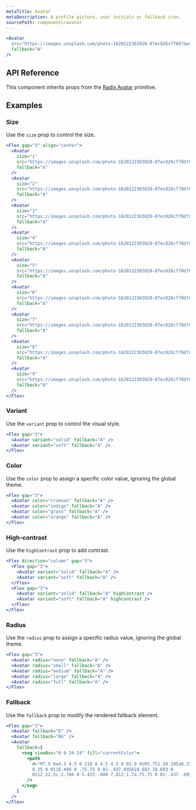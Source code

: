 ```yaml
---
metaTitle: Avatar
metaDescription: A profile picture, user initials or fallback icon.
sourcePath: components/avatar
---
```


```jsx live=true
<Avatar
  src="https://images.unsplash.com/photo-1620122303020-87ec826cf70d?&w=128&h=128&dpr=2&q=80"
  fallback="A"
/>
```

## API Reference

This component inherits props from the [Radix Avatar](/primitives/docs/components/avatar) primitive.

<ThemesPropsTable name="avatar" />

## Examples

### Size

Use the `size` prop to control the size.

```jsx live=true
<Flex gap="3" align="center">
  <Avatar
    size="1"
    src="https://images.unsplash.com/photo-1620122303020-87ec826cf70d?&w=160&h=160&dpr=2&q=80"
    fallback="A"
  />
  <Avatar
    size="2"
    src="https://images.unsplash.com/photo-1620122303020-87ec826cf70d?&w=160&h=160&dpr=2&q=80"
    fallback="A"
  />
  <Avatar
    size="3"
    src="https://images.unsplash.com/photo-1620122303020-87ec826cf70d?&w=160&h=160&dpr=2&q=80"
    fallback="A"
  />
  <Avatar
    size="4"
    src="https://images.unsplash.com/photo-1620122303020-87ec826cf70d?&w=160&h=160&dpr=2&q=80"
    fallback="A"
  />
  <Avatar
    size="5"
    src="https://images.unsplash.com/photo-1620122303020-87ec826cf70d?&w=160&h=160&dpr=2&q=80"
    fallback="A"
  />
  <Avatar
    size="6"
    src="https://images.unsplash.com/photo-1620122303020-87ec826cf70d?&w=160&h=160&dpr=2&q=80"
    fallback="A"
  />
  <Avatar
    size="7"
    src="https://images.unsplash.com/photo-1620122303020-87ec826cf70d?&w=160&h=160&dpr=2&q=80"
    fallback="A"
  />
  <Avatar
    size="8"
    src="https://images.unsplash.com/photo-1620122303020-87ec826cf70d?&w=160&h=160&dpr=2&q=80"
    fallback="A"
  />
  <Avatar
    size="9"
    src="https://images.unsplash.com/photo-1620122303020-87ec826cf70d?&w=160&h=160&dpr=2&q=80"
    fallback="A"
  />
</Flex>
```

### Variant

Use the `variant` prop to control the visual style.

```jsx live=true
<Flex gap="3">
  <Avatar variant="solid" fallback="A" />
  <Avatar variant="soft" fallback="A" />
</Flex>
```

### Color

Use the `color` prop to assign a specific color value, ignoring the global theme.

```jsx live=true
<Flex gap="3">
  <Avatar color="crimson" fallback="A" />
  <Avatar color="indigo" fallback="A" />
  <Avatar color="grass" fallback="A" />
  <Avatar color="orange" fallback="A" />
</Flex>
```

### High-contrast

Use the `highContrast` prop to add contrast.

```jsx live=true
<Flex direction="column" gap="3">
  <Flex gap="3">
    <Avatar variant="solid" fallback="A" />
    <Avatar variant="soft" fallback="A" />
  </Flex>
  <Flex gap="3">
    <Avatar variant="solid" fallback="A" highContrast />
    <Avatar variant="soft" fallback="A" highContrast />
  </Flex>
</Flex>
```

### Radius

Use the `radius` prop to assign a specific radius value, ignoring the global theme.

```jsx live=true
<Flex gap="3">
  <Avatar radius="none" fallback="A" />
  <Avatar radius="small" fallback="A" />
  <Avatar radius="medium" fallback="A" />
  <Avatar radius="large" fallback="A" />
  <Avatar radius="full" fallback="A" />
</Flex>
```

### Fallback

Use the `fallback` prop to modify the rendered fallback element.

```jsx live=true
<Flex gap="3">
  <Avatar fallback="D" />
  <Avatar fallback="BG" />
  <Avatar
    fallback={
      <svg viewBox="0 0 24 24" fill="currentColor">
        <path
          d="M7.5 6a4.5 4.5 0 119 0 4.5 4.5 0 01-9 0zM3.751 20.105a8.25
          8.25 0 0116.498 0 .75.75 0 01-.437.695A18.683 18.683 0
          0112 22.5c-2.786 0-5.433-.608-7.812-1.7a.75.75 0 01-.437-.695z"
        />
      </svg>
    }
  />
</Flex>
```
